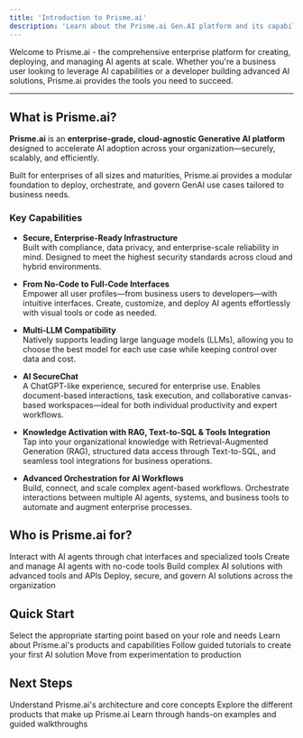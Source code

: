 ```yaml
---
title: 'Introduction to Prisme.ai'
description: 'Learn about the Prisme.ai Gen.AI platform and its capabilities'
---
```


Welcome to Prisme.ai - the comprehensive enterprise platform for creating, deploying, and managing AI agents at scale. Whether you're a business user looking to leverage AI capabilities or a developer building advanced AI solutions, Prisme.ai provides the tools you need to succeed.

---

## What is Prisme.ai?

**Prisme.ai** is an **enterprise-grade, cloud-agnostic Generative AI platform** designed to accelerate AI adoption across your organization—securely, scalably, and efficiently.

Built for enterprises of all sizes and maturities, Prisme.ai provides a modular foundation to deploy, orchestrate, and govern GenAI use cases tailored to business needs.

### Key Capabilities

- **Secure, Enterprise-Ready Infrastructure**  
  Built with compliance, data privacy, and enterprise-scale reliability in mind. Designed to meet the highest security standards across cloud and hybrid environments.

- **From No-Code to Full-Code Interfaces**  
  Empower all user profiles—from business users to developers—with intuitive interfaces. Create, customize, and deploy AI agents effortlessly with visual tools or code as needed.

-  **Multi-LLM Compatibility**  
  Natively supports leading large language models (LLMs), allowing you to choose the best model for each use case while keeping control over data and cost.

-  **AI SecureChat**  
  A ChatGPT-like experience, secured for enterprise use. Enables document-based interactions, task execution, and collaborative canvas-based workspaces—ideal for both individual productivity and expert workflows.

- **Knowledge Activation with RAG, Text-to-SQL & Tools Integration**  
  Tap into your organizational knowledge with Retrieval-Augmented Generation (RAG), structured data access through Text-to-SQL, and seamless tool integrations for business operations.

- **Advanced Orchestration for AI Workflows**  
  Build, connect, and scale complex agent-based workflows. Orchestrate interactions between multiple AI agents, systems, and business tools to automate and augment enterprise processes.


## Who is Prisme.ai for?

<CardGroup cols={2}>
  <Card title="End Users" icon="users">
    Interact with AI agents through chat interfaces and specialized tools
  </Card>
  <Card title="Business Users" icon="briefcase">
    Create and manage AI agents with no-code tools
  </Card>
  <Card title="Developers" icon="code">
    Build complex AI solutions with advanced tools and APIs
  </Card>
  <Card title="IT & Administrators" icon="server">
    Deploy, secure, and govern AI solutions across the organization
  </Card>
</CardGroup>

## Quick Start

<Steps>
  <Step title="Choose Your Path">
    Select the appropriate starting point based on your role and needs
  </Step>
  <Step title="Explore the Platform">
    Learn about Prisme.ai's products and capabilities
  </Step>
  <Step title="Build Your First Agent">
    Follow guided tutorials to create your first AI solution
  </Step>
  <Step title="Deploy and Scale">
    Move from experimentation to production
  </Step>
</Steps>

## Next Steps

<CardGroup cols={3}>
  <Card title="Platform Overview" icon="book" href="platform-overview">
    Understand Prisme.ai's architecture and core concepts
  </Card>
  <Card title="Products" icon="puzzle-piece" href="../products/overview">
    Explore the different products that make up Prisme.ai
  </Card>
  <Card title="Tutorials" icon="graduation-cap" href="/resources/templates/overview">
    Learn through hands-on examples and guided walkthroughs
  </Card>
</CardGroup>